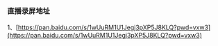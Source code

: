 ### 直播录屏地址

1、[https://pan.baidu.com/s/1wUuRM1U1Jegj3pXP5J8KLQ?pwd=vxw3](https://pan.baidu.com/s/1wUuRM1U1Jegj3pXP5J8KLQ?pwd=vxw3)
